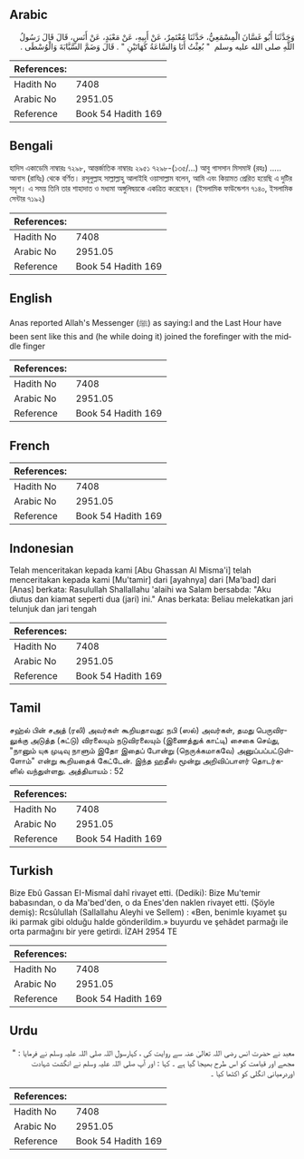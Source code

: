 ## Arabic


<div dir="rtl" lang="ar" style={{fontSize:'larger',backgroundColor:'#f8f9fa',padding:20}}>
وَحَدَّثَنَا أَبُو غَسَّانَ الْمِسْمَعِيُّ، حَدَّثَنَا مُعْتَمِرٌ، عَنْ أَبِيهِ، عَنْ مَعْبَدٍ، عَنْ أَنَسٍ، قَالَ قَالَ رَسُولُ اللَّهِ صلى الله عليه وسلم ‏ "‏ بُعِثْتُ أَنَا وَالسَّاعَةُ كَهَاتَيْنِ ‏"‏ ‏.‏ قَالَ وَضَمَّ السَّبَّابَةَ وَالْوُسْطَى ‏.‏
</div>
<div style={{backgroundColor:'#f8f9fa',padding:20, marginBottom: 10}}><table> <thead> <tr> <th>References:</th> <th></th> </tr> </thead> <tbody><tr><td>Hadith No</td><td>7408</td></tr><tr><td>Arabic No</td><td>2951.05</td></tr><tr><td>Reference</td><td>Book 54 Hadith 169</td></tr></tbody></table></div>

## Bengali


<div dir="ltr" lang="bn" style={{fontSize:'larger',backgroundColor:'#f8f9fa',padding:20}}>
হাদিস একাডেমি নাম্বারঃ ৭২৯৮, আন্তর্জাতিক নাম্বারঃ ২৯৫১ ৭২৯৮-(১৩৫/...) আবু গাসসান মিসমাঈ (রহঃ) ..... আনাস (রাযিঃ) থেকে বর্ণিত। রসূলুল্লাহ সাল্লাল্লাহু আলাইহি ওয়াসাল্লাম বলেন, আমি এবং কিয়ামত প্রেরিত হয়েছি এ দুটির সদৃশ। এ সময় তিনি তার শাহাদাত ও মধ্যমা অঙ্গুলিদ্বয়কে একত্রিত করেছেন। (ইসলামিক ফাউন্ডেশন ৭১৪০, ইসলামিক সেন্টার ৭১৯২)
</div>
<div style={{backgroundColor:'#f8f9fa',padding:20, marginBottom: 10}}><table> <thead> <tr> <th>References:</th> <th></th> </tr> </thead> <tbody><tr><td>Hadith No</td><td>7408</td></tr><tr><td>Arabic No</td><td>2951.05</td></tr><tr><td>Reference</td><td>Book 54 Hadith 169</td></tr></tbody></table></div>

## English


<div dir="ltr" lang="en" style={{fontSize:'larger',backgroundColor:'#f8f9fa',padding:20}}>
Anas reported Allah's Messenger (ﷺ) as saying:I and the Last Hour have been sent like this and (he while doing it) joined the forefinger with the middle finger
</div>
<div style={{backgroundColor:'#f8f9fa',padding:20, marginBottom: 10}}><table> <thead> <tr> <th>References:</th> <th></th> </tr> </thead> <tbody><tr><td>Hadith No</td><td>7408</td></tr><tr><td>Arabic No</td><td>2951.05</td></tr><tr><td>Reference</td><td>Book 54 Hadith 169</td></tr></tbody></table></div>

## French


<div dir="ltr" lang="fr" style={{fontSize:'larger',backgroundColor:'#f8f9fa',padding:20}}>

</div>
<div style={{backgroundColor:'#f8f9fa',padding:20, marginBottom: 10}}><table> <thead> <tr> <th>References:</th> <th></th> </tr> </thead> <tbody><tr><td>Hadith No</td><td>7408</td></tr><tr><td>Arabic No</td><td>2951.05</td></tr><tr><td>Reference</td><td>Book 54 Hadith 169</td></tr></tbody></table></div>

## Indonesian


<div dir="ltr" lang="id" style={{fontSize:'larger',backgroundColor:'#f8f9fa',padding:20}}>
Telah menceritakan kepada kami [Abu Ghassan Al Misma'i] telah menceritakan kepada kami [Mu'tamir] dari [ayahnya] dari [Ma'bad] dari [Anas] berkata: Rasulullah Shallallahu 'alaihi wa Salam bersabda: "Aku diutus dan kiamat seperti dua (jari) ini." Anas berkata: Beliau melekatkan jari telunjuk dan jari tengah
</div>
<div style={{backgroundColor:'#f8f9fa',padding:20, marginBottom: 10}}><table> <thead> <tr> <th>References:</th> <th></th> </tr> </thead> <tbody><tr><td>Hadith No</td><td>7408</td></tr><tr><td>Arabic No</td><td>2951.05</td></tr><tr><td>Reference</td><td>Book 54 Hadith 169</td></tr></tbody></table></div>

## Tamil


<div dir="ltr" lang="ta" style={{fontSize:'larger',backgroundColor:'#f8f9fa',padding:20}}>
சஹ்ல் பின் சஅத் (ரலி) அவர்கள் கூறியதாவது: நபி (ஸல்) அவர்கள், தமது பெருவிரலுக்கு அடுத்த (சுட்டு) விரலையும் நடுவிரலையும் (இணைத்துக் காட்டி) சைகை செய்து, "நானும் யுக முடிவு நாளும் இதோ இதைப் போன்று (நெருக்கமாகவே) அனுப்பப்பட்டுள்ளோம்" என்று கூறியதைக் கேட்டேன். இந்த ஹதீஸ் மூன்று அறிவிப்பாளர் தொடர்களில் வந்துள்ளது. அத்தியாயம் : 52
</div>
<div style={{backgroundColor:'#f8f9fa',padding:20, marginBottom: 10}}><table> <thead> <tr> <th>References:</th> <th></th> </tr> </thead> <tbody><tr><td>Hadith No</td><td>7408</td></tr><tr><td>Arabic No</td><td>2951.05</td></tr><tr><td>Reference</td><td>Book 54 Hadith 169</td></tr></tbody></table></div>

## Turkish


<div dir="ltr" lang="tr" style={{fontSize:'larger',backgroundColor:'#f8f9fa',padding:20}}>
Bize Ebû Gassan EI-Mismaî dahî rivayet etti. (Dediki): Bize Mu'temir babasından, o da Ma'bed'den, o da Enes'den naklen rivayet etti. (Şöyle demiş): Rcsûlullah (Sallallahu Aleyhi ve Sellem) : «Ben, benimle kıyamet şu iki parmak gibi olduğu halde gönderildim.» buyurdu ve şehâdet parmağı ile orta parmağını bir yere getirdi. İZAH 2954 TE
</div>
<div style={{backgroundColor:'#f8f9fa',padding:20, marginBottom: 10}}><table> <thead> <tr> <th>References:</th> <th></th> </tr> </thead> <tbody><tr><td>Hadith No</td><td>7408</td></tr><tr><td>Arabic No</td><td>2951.05</td></tr><tr><td>Reference</td><td>Book 54 Hadith 169</td></tr></tbody></table></div>

## Urdu


<div dir="rtl" lang="ur" style={{fontSize:'larger',backgroundColor:'#f8f9fa',padding:20}}>
معبد نے حضرت انس رضی اللہ تعالیٰ عنہ سے روایت کی ، کہارسول اللہ صلی اللہ علیہ وسلم نے فرمایا : " مجھے اور قیامت کو اس طرح بھیجا گیا ہے ۔ کہا : اور آپ صلی اللہ علیہ وسلم نے انگشت شہادت اوردرمیانی انگلی کو اکٹھا کیا ۔
</div>
<div style={{backgroundColor:'#f8f9fa',padding:20, marginBottom: 10}}><table> <thead> <tr> <th>References:</th> <th></th> </tr> </thead> <tbody><tr><td>Hadith No</td><td>7408</td></tr><tr><td>Arabic No</td><td>2951.05</td></tr><tr><td>Reference</td><td>Book 54 Hadith 169</td></tr></tbody></table></div>